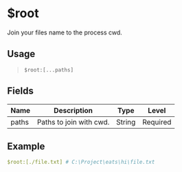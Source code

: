 # $root
Join your files name to the process cwd.

## Usage
> `$root:[...paths]`

## Fields
| Name       | Description             | Type   | Level    |
| ---------- | ----------------------- | ------ | -------- |
| paths      | Paths to join with cwd. | String | Required |

## Example
```yaml
$root:[./file.txt] # C:\Project\eats\hi\file.txt
```